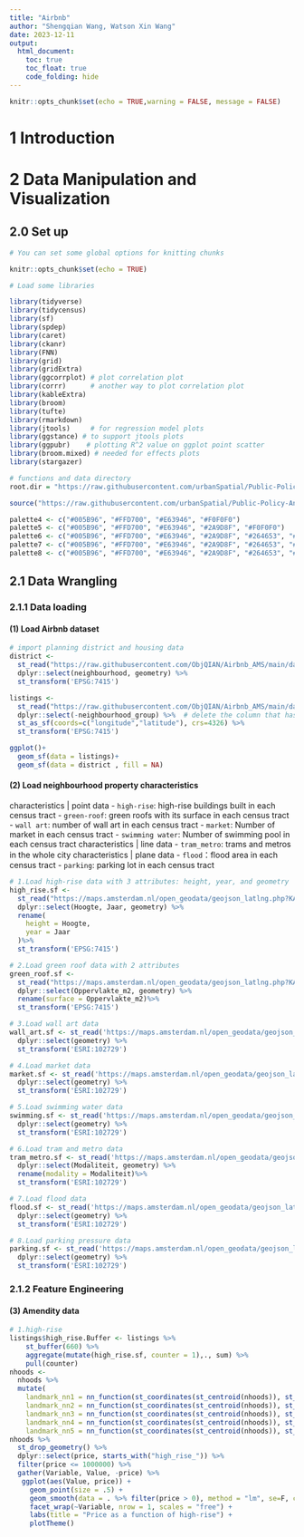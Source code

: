```yaml
---
title: "Airbnb"
author: "Shengqian Wang, Watson Xin Wang"
date: 2023-12-11
output:
  html_document:
    toc: true
    toc_float: true
    code_folding: hide
---
```


```r
knitr::opts_chunk$set(echo = TRUE,warning = FALSE, message = FALSE)
```


# 1 Introduction



# 2 Data Manipulation and Visualization

## 2.0 Set up

```r

# You can set some global options for knitting chunks

knitr::opts_chunk$set(echo = TRUE)

# Load some libraries

library(tidyverse)
library(tidycensus)
library(sf)
library(spdep)
library(caret)
library(ckanr)
library(FNN)
library(grid)
library(gridExtra)
library(ggcorrplot) # plot correlation plot
library(corrr)      # another way to plot correlation plot
library(kableExtra)
library(broom)
library(tufte)
library(rmarkdown)
library(jtools)     # for regression model plots
library(ggstance) # to support jtools plots
library(ggpubr)    # plotting R^2 value on ggplot point scatter
library(broom.mixed) # needed for effects plots
library(stargazer)

# functions and data directory
root.dir = "https://raw.githubusercontent.com/urbanSpatial/Public-Policy-Analytics-Landing/master/DATA/"

source("https://raw.githubusercontent.com/urbanSpatial/Public-Policy-Analytics-Landing/master/functions.r")

palette4 <- c("#005B96", "#FFD700", "#E63946", "#F0F0F0")
palette5 <- c("#005B96", "#FFD700", "#E63946", "#2A9D8F", "#F0F0F0")
palette6 <- c("#005B96", "#FFD700", "#E63946", "#2A9D8F", "#264653", "#F0F0F0")
palette7 <- c("#005B96", "#FFD700", "#E63946", "#2A9D8F", "#264653", "#E76F51", "#F0F0F0")
palette8 <- c("#005B96", "#FFD700", "#E63946", "#2A9D8F", "#264653", "#E76F51", "#F4A261", "#F0F0F0")

```

## 2.1 Data Wrangling

### 2.1.1 Data loading

#### (1) Load Airbnb dataset

```r
# import planning district and housing data
district <- 
  st_read("https://raw.githubusercontent.com/ObjQIAN/Airbnb_AMS/main/data/neighbourhoods.geojson") %>%
  dplyr::select(neighbourhood, geometry) %>% 
  st_transform('EPSG:7415')

listings <- 
  st_read("https://raw.githubusercontent.com/ObjQIAN/Airbnb_AMS/main/data/listings.csv") %>%
  dplyr::select(-neighbourhood_group) %>%  # delete the column that has no value
  st_as_sf(coords=c("longitude","latitude"), crs=4326) %>%
  st_transform('EPSG:7415')

ggplot()+
  geom_sf(data = listings)+
  geom_sf(data = district , fill = NA)
```

#### (2) Load neighbourhood property characteristics

characteristics | point data
    -   `high-rise`: high-rise buildings built in each census tract
    -   `green-roof`: green roofs with its surface in each census tract
    -   `wall art`: number of wall art in each census tract
    -   `market`: Number of market in each census tract
    -   `swimming water`: Number of swimming pool in each census tract
characteristics | line data
    -   `tram_metro`: trams and metros in the whole city
characteristics | plane data
    -   `flood`：flood area in each census tract
    -   `parking`: parking lot in each census tract
    
```r
# 1.Load high-rise data with 3 attributes: height, year, and geometry
high_rise.sf <- 
  st_read("https://maps.amsterdam.nl/open_geodata/geojson_latlng.php?KAARTLAAG=HOOGBOUW_PUNT&THEMA=hoogbouw") %>%
  dplyr::select(Hoogte, Jaar, geometry) %>% 
  rename(
    height = Hoogte,
    year = Jaar
  )%>%
  st_transform('EPSG:7415')

# 2.Load green roof data with 2 attributes
green_roof.sf <- 
  st_read("https://maps.amsterdam.nl/open_geodata/geojson_latlng.php?KAARTLAAG=GROENE_DAKEN&THEMA=groene_daken") %>%
  dplyr::select(Oppervlakte_m2, geometry) %>% 
  rename(surface = Oppervlakte_m2)%>%
  st_transform('EPSG:7415')

# 3.Load wall art data
wall_art.sf <- st_read('https://maps.amsterdam.nl/open_geodata/geojson_latlng.php?KAARTLAAG=WANDKUNST&THEMA=wandkunst')%>%
  dplyr::select(geometry) %>%
  st_transform('ESRI:102729')

# 4.Load market data
market.sf <- st_read('https://maps.amsterdam.nl/open_geodata/geojson_latlng.php?KAARTLAAG=MARKTEN&THEMA=markten')%>%
  dplyr::select(geometry) %>% 
  st_transform('ESRI:102729')

# 5.Load swimming water data
swimming.sf <- st_read('https://maps.amsterdam.nl/open_geodata/geojson_latlng.php?KAARTLAAG=ZWEMWATER&THEMA=zwemwater')%>%
  dplyr::select(geometry) %>% 
  st_transform('ESRI:102729')

# 6.Load tram and metro data
tram_metro.sf <- st_read('https://maps.amsterdam.nl/open_geodata/geojson_latlng.php?KAARTLAAG=TRAMMETRO_LIJNEN_2022&THEMA=trammetro')%>%
  dplyr::select(Modaliteit, geometry) %>% 
  rename(modality = Modaliteit)%>%
  st_transform('ESRI:102729')

# 7.Load flood data
flood.sf <- st_read('https://maps.amsterdam.nl/open_geodata/geojson_latlng.php?KAARTLAAG=KLIMAAT_OVERSTROMING&THEMA=klimaatadaptatie')%>%
  dplyr::select(geometry) %>%
  st_transform('ESRI:102729')

# 8.Load parking pressure data
parking.sf <- st_read('https://maps.amsterdam.nl/open_geodata/geojson_latlng.php?KAARTLAAG=PARKEERDRUK_BUURTEN&THEMA=parkeerdruk')%>%
  dplyr::select(geometry) %>% 
  st_transform('ESRI:102729')

```

### 2.1.2 Feature Engineering

#### (3) Amendity data

```r
# 1.high-rise
listings$high_rise.Buffer <- listings %>% 
    st_buffer(660) %>% 
    aggregate(mutate(high_rise.sf, counter = 1),., sum) %>%
    pull(counter)
nhoods <-
  nhoods %>% 
  mutate(
    landmark_nn1 = nn_function(st_coordinates(st_centroid(nhoods)), st_coordinates(st_centroid(high_rise.sf)), 1),
    landmark_nn2 = nn_function(st_coordinates(st_centroid(nhoods)), st_coordinates(st_centroid(high_rise.sf)), 2), 
    landmark_nn3 = nn_function(st_coordinates(st_centroid(nhoods)), st_coordinates(st_centroid(high_rise.sf)), 3), 
    landmark_nn4 = nn_function(st_coordinates(st_centroid(nhoods)), st_coordinates(st_centroid(high_rise.sf)), 4), 
    landmark_nn5 = nn_function(st_coordinates(st_centroid(nhoods)), st_coordinates(st_centroid(high_rise.sf)), 5))
nhoods %>%
  st_drop_geometry() %>%
  dplyr::select(price, starts_with("high_rise_")) %>%
  filter(price <= 1000000) %>%
  gather(Variable, Value, -price) %>% 
   ggplot(aes(Value, price)) +
     geom_point(size = .5) + 
     geom_smooth(data = . %>% filter(price > 0), method = "lm", se=F, colour = "#FA7800") +
     facet_wrap(~Variable, nrow = 1, scales = "free") +
     labs(title = "Price as a function of high-rise") +
     plotTheme()

```
